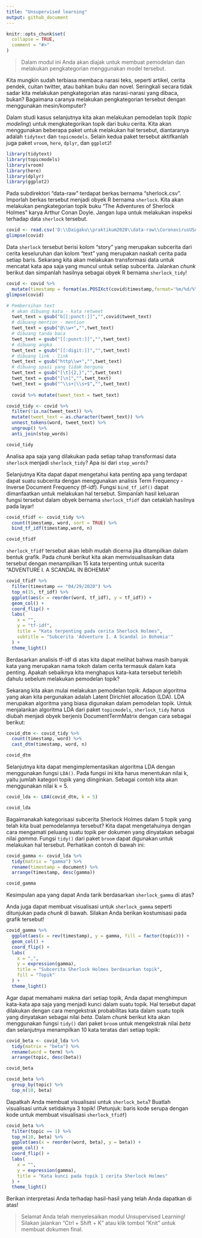 ---
title: "Unsupervised learning"
output: github_document
---

```{r, include = FALSE}
knitr::opts_chunk$set(
  collapse = TRUE,
  comment = "#>"
)
```
<!-- Baris kode di atas merupakan pengaturan untuk dokumen R Markdown dan tidak akan tercetak pada berkas dokumen akhir -->

> Dalam modul ini Anda akan diajak untuk membuat pemodelan dan melakukan pengkategorian menggunakan model tersebut.

Kita mungkin sudah terbiasa membaca narasi teks, seperti artikel, cerita pendek, cuitan twitter, atau bahkan buku dan novel. Seringkali secara tidak sadar kita melakukan pengkategorian atas narasi-narasi yang dibaca, bukan? Bagaimana caranya melakukan pengkategorian tersebut dengan menggunakan mesin/komputer?

Dalam studi kasus selanjutnya kita akan melakukan pemodelan topik (*topic modeling*) untuk mengkategorikan topik dari buku cerita. Kita akan menggunakan beberapa paket untuk melakukan hal tersebut, diantaranya adalah `tidytext` dan `topicmodels`. Selain kedua paket tersebut aktifkanlah juga paket `vroom`, `here`, `dplyr`, dan `ggplot2`!

```{r}
library(tidytext)
library(topicmodels)
library(vroom)
library(here)
library(dplyr)
library(ggplot2)
```

Pada subdirektori "data-raw" terdapat berkas bernama "sherlock.csv". Imporlah berkas tersebut menjadi obyek R bernama `sherlock`. Kita akan melakukan pengkategorian topik buku "The Adventures of Sherlock Holmes" karya Arthur Conan Doyle. Jangan lupa untuk melakukan inspeksi terhadap data `sherlock` tersebut.

```{r}
covid <- read.csv('D:\\Daigaku\\praktikum2020\\data-raw\\CoronavirusUSA_13_4_to_29_4-2020_Clean_Data3.csv')
glimpse(covid)
```

Data `sherlock` tersebut berisi kolom "story" yang merupakan subcerita dari cerita keseluruhan dan kolom "text" yang merupakan naskah cerita pada setiap baris.
Sekarang kita akan melakukan transformasi data untuk mencatat kata apa saja yang muncul untuk setiap subcerita. Jalankan *chunk* berikut dan simpanlah hasilnya sebagai obyek R bernama `sherlock_tidy`! 

```{r}
covid <- covid %>% 
  mutate(timestamp = format(as.POSIXct(covid$timestamp,format='%m/%d/%Y%H:%M'),format='%m/%d/%Y'))
glimpse(covid)

# Pembersihan text
  # akan dibuang kata - kata retweet
  twet_text = gsub("b[[:punct:]]","",covid$tweet_text)
  # dibuang mention - mention
  twet_text = gsub("@\\w+","",twet_text)
  # dibuang tanda baca
  twet_text = gsub("[[:punct:]]","",twet_text)
  # dibuang angka
  twet_text = gsub("[[:digit:]]","",twet_text)
  # dibuang link - link
  twet_text = gsub("http\\w+","",twet_text)
  # dibuang spasi yang tidak berguna
  twet_text = gsub("[\t]{2,}","",twet_text)
  twet_text = gsub("[\n]","",twet_text)
  twet_text = gsub("^\\s+|\\s+$","",twet_text)
  
  covid %>% mutate(tweet_text = twet_text)
```

```{r}
covid_tidy <- covid %>% 
  filter(!is.na(tweet_text)) %>% 
  mutate(tweet_text = as.character(tweet_text)) %>%
  unnest_tokens(word, tweet_text) %>%
  ungroup() %>%
  anti_join(stop_words)

covid_tidy
```

Analisa apa saja yang dilakukan pada setiap tahap transformasi data `sherlock` menjadi `sherlock_tidy`? Apa isi dari `stop_words`?

Selanjutnya Kita dapat dapat mengetahui kata penting apa yang terdapat dapat suatu subcerita dengan menggunakan analisis Term Frequency - Inverse Document Frequency (tf-idf). Fungsi `bind_tf_idf()` dapat dimanfaatkan untuk melakukan hal tersebut. Simpanlah hasil keluaran fungsi tersebut dalam obyek bernama `sherlock_tfidf` dan cetaklah hasilnya pada layar!

```{r}
covid_tfidf <- covid_tidy %>% 
  count(timestamp, word, sort = TRUE) %>% 
  bind_tf_idf(timestamp,word, n)

covid_tfidf
```

`sherlock_tfidf` tersebut akan lebih mudah dicerna jika ditampilkan dalam bentuk grafik. Pada *chunk* berikut kita akan memvisualisasikan data tersebut dengan menampilkan 15 kata terpenting untuk sucerita "ADVENTURE I. A SCANDAL IN BOHEMIA"

```{r}
covid_tfidf %>% 
  filter(timestamp == "04/29/2020") %>% 
  top_n(15, tf_idf) %>% 
  ggplot(aes(x = reorder(word, tf_idf), y = tf_idf)) +
  geom_col() +
  coord_flip() +
  labs(
    x = "",
    y = "tf-idf",
    title = "Kata terpenting pada cerita Sherlock Holmes",
    subtitle = "Subcerita 'Adventure I. A Scandal in Bohemia'"
  ) +
  theme_light()
```

Berdasarkan analisis tf-idf di atas kita dapat melihat bahwa masih banyak kata yang merupakan nama tokoh dalam cerita termasuk dalam kata penting. Apakah sebaiknya kita menghapus kata-kata tersebut terlebih dahulu sebelum melakukan pemodelan topik?

Sekarang kita akan mulai melakukan pemodelan topik. Adapun algoritma yang akan kita pergunakan adalah Latent Dirichlet allocation (LDA). LDA merupakan algoritma yang biasa digunakan dalam pemodelan topik. Untuk menjalankan algoritma LDA dari paket `topicmodels`, `sherlock_tidy` harus diubah menjadi obyek berjenis DocumentTermMatrix dengan cara sebagai berikut:

```{r}
covid_dtm <- covid_tidy %>% 
  count(timestamp, word) %>% 
  cast_dtm(timestamp, word, n)

covid_dtm
```

Selanjutnya kita dapat mengimplementasikan algoritma LDA dengan menggunakan fungsi `LDA()`. Pada fungsi ini kita harus menentukan nilai k, yaitu jumlah kategori topik yang diinginkan. Sebagai contoh kita akan menggunakan nilai k = 5.

```{r}
covid_lda <- LDA(covid_dtm, k = 5)

covid_lda
```

Bagaimanakah kategorisasi subcerita Sherlock Holmes dalam 5 topik yang telah kita buat pemodelannya tersebut? Kita dapat mengetahuinya dengan cara mengamati peluang suatu topik per dokumen yang dinyatakan sebagai nilai $gamma$. Fungsi `tidy()` dari paket `broom` dapat digunakan untuk melakukan hal tersebut. Perhatikan contoh di bawah ini:

```{r}
covid_gamma <- covid_lda %>% 
  tidy(matrix = "gamma") %>% 
  rename(timestamp = document) %>% 
  arrange(timestamp, desc(gamma))

covid_gamma
```

Kesimpulan apa yang dapat Anda tarik berdasarkan `sherlock_gamma` di atas?

Anda juga dapat membuat visualisasi untuk `sherlock_gamma` seperti ditunjukan pada *chunk* di bawah. Silakan Anda berikan kostumisasi pada grafik tersebut!

```{r}
covid_gamma %>% 
  ggplot(aes(x = rev(timestamp), y = gamma, fill = factor(topic))) +
  geom_col() +
  coord_flip() +
  labs(
    x = ",",
    y = expression(gamma),
    title = "Subcerita Sherlock Holmes berdasarkan topik",
    fill = "Topik"
  ) +
  theme_light()
```

Agar dapat memahami makna dari setiap topik, Anda dapat menghimpun kata-kata apa saja yang menjadi kunci dalam suatu topik. Hal tersebut dapat dilakukan dengan cara mengekstrak probabilitas kata dalam suatu topik yang dinyatakan sebagai nilai $beta$. Dalam *chunk* berikut kita akan menggunakan fungsi `tidy()` dari paket `broom` untuk mengekstrak nilai $beta$ dan selanjutnya menampilkan 10 kata teratas dari setiap topik:

```{r}
covid_beta <- covid_lda %>% 
  tidy(matrix = "beta") %>% 
  rename(word = term) %>% 
  arrange(topic, desc(beta))

covid_beta

covid_beta %>% 
  group_by(topic) %>% 
  top_n(10, beta)  
```

Dapatkah Anda membuat visualisasi untuk `sherlock_beta`? Buatlah visualisasi untuk setidaknya 3 topik! (Petunjuk: baris kode serupa dengan kode untuk membuat visualisasi `sherlock_tfidf`)

```{r}
covid_beta %>% 
  filter(topic == 1) %>% 
  top_n(10, beta) %>% 
  ggplot(aes(x = reorder(word, beta), y = beta)) +
  geom_col() +
  coord_flip() +
  labs(
    x = "",
    y = expression(gamma),
    title = "Kata kunci pada topik 1 cerita Sherlock Holmes"
  ) +
  theme_light()
```

Berikan interpretasi Anda terhadap hasil-hasil yang telah Anda dapatkan di atas!

> Selamat Anda telah menyelesaikan modul Unsupervised Learning! Silakan jalankan "Ctrl + Shift + K" atau klik tombol "Knit" untuk membuat dokumen final.
